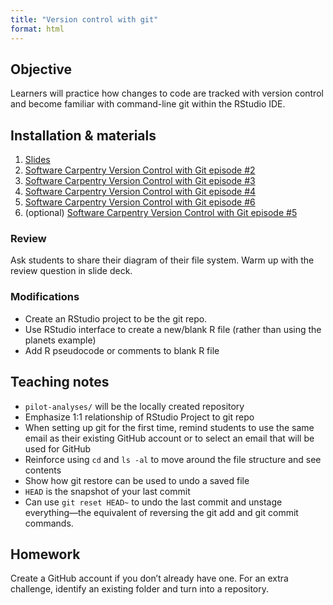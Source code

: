 ```yaml
---
title: "Version control with git"
format: html
---
```


## Objective

Learners will practice how changes to code are tracked with version control and become familiar with command-line git within the RStudio IDE.

## Installation & materials

1.  [Slides](https://docs.google.com/presentation/d/1sbHdLtxfVFv-4V6tY_P89zhnxCA49rKwW3B3RBBv7Qg/edit#slide=id.p)
2.  [Software Carpentry Version Control with Git episode #2](https://swcarpentry.github.io/git-novice/02-setup)
3.  [Software Carpentry Version Control with Git episode #3](https://swcarpentry.github.io/git-novice/03-create)
4.  [Software Carpentry Version Control with Git episode #4](https://swcarpentry.github.io/git-novice/04-changes)
5.  [Software Carpentry Version Control with Git episode #6](https://swcarpentry.github.io/git-novice/06-ignore)
6.  (optional) [Software Carpentry Version Control with Git episode #5](https://swcarpentry.github.io/git-novice/05-history)

### Review

Ask students to share their diagram of their file system.
Warm up with the review question in slide deck.

### Modifications

-   Create an RStudio project to be the git repo.
-   Use RStudio interface to create a new/blank R file (rather than using the planets example)
-   Add R pseudocode or comments to blank R file

## Teaching notes

-   `pilot-analyses/` will be the locally created repository
-   Emphasize 1:1 relationship of RStudio Project to git repo
-   When setting up git for the first time, remind students to use the same email as their existing GitHub account or to select an email that will be used for GitHub
-   Reinforce using `cd` and `ls -al` to move around the file structure and see contents
-   Show how git restore can be used to undo a saved file
-   `HEAD` is the snapshot of your last commit
-   Can use `git reset HEAD~` to undo the last commit and unstage everything---the equivalent of reversing the git add and git commit commands.

## Homework

Create a GitHub account if you don't already have one.
For an extra challenge, identify an existing folder and turn into a repository.
